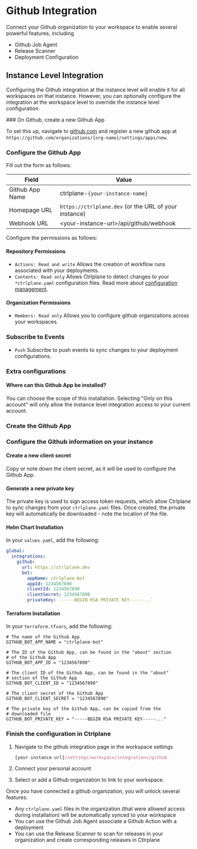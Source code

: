 # Github Integration

Connect your Github organization to your workspace to enable several powerful features, including

- Github Job Agent
- Release Scanner
- Deployment Configuration

## Instance Level Integration

Configuring the Github integration at the instance level will enable it for all workspaces on that instance. However,
you can optionally configure the integration at the workspace level to override the instance level configuration.


<Steps>
### On Github, create a new Github App

To set this up, navigate to [github.com](https://github.com/) and register a new github app at 
`https://github.com/organizations/{org-name}/settings/apps/new`.

### Configure the Github App

Fill out the form as follows:

| Field           | Value                                                 |
| --------------- | ----------------------------------------------------- |
| Github App Name | ctrlplane-`{your-instance-name}`                      |
| Homepage URL    | `https://ctrlplane.dev` (or the URL of your instance) |
| Webhook URL     | \<your-instance-url\>/api/github/webhook              |

Configure the permissions as follows:


#### Repository Permissions

- `Actions: Read and write` <TbArrowRight className="inline-block" /> Allows the
  creation of workflow runs associated with your deployments.
- `Contents: Read only` <TbArrowRight className="inline-block" /> Allows
  Ctrlplane to detect changes to your `*ctrlplane.yaml` configuration files.
  Read more about [configuration management](/github/deployment-configs).

#### Organization Permissions

- `Members: Read only` <TbArrowRight className="inline-block" /> Allows you to
  configure github organizations across your workspaces.

### Subscribe to Events

- `Push` <TbArrowRight className="inline-block" /> Subscribe to push events to
  sync changes to your deployment configurations.

### Extra configurations

#### Where can this Github App be installed?

You can choose the scope of this installation. Selecting "Only on this account" will only allow the instance level integration access to your current account.

### Create the Github App

### Configure the Github information on your instance

#### Create a new client secret

Copy or note down the client secret, as it will be used to configure the Github App.

#### Generate a new private key

The private key is used to sign access token requests, which allow Ctrlplane to sync changes from your `ctrlplane.yaml` files.
Once created, the private key will automatically be downloaded - note the location of the file.

#### Helm Chart Installation

In your `values.yaml`, add the following:

```yaml
global:
  integrations:
    github:
      url: https://ctrlplane.dev
      bot:
        appName: ctrlplane-bot
        appId: 1234567890
        clientId: 1234567890
        clientSecret: 1234567890
        privateKey: `-----BEGIN RSA PRIVATE KEY-----...`

```

#### Terraform Installation

In your `terraform.tfvars`, add the following:

```hcl
# The name of the Github App
GITHUB_BOT_APP_NAME = "ctrlplane-bot"

# The ID of the Github App, can be found in the "about" section
# of the Github App
GITHUB_BOT_APP_ID = "1234567890"

# The client ID of the Github App, can be found in the "about"
# section of the Github App
GITHUB_BOT_CLIENT_ID = "1234567890"

# The client secret of the Github App
GITHUB_BOT_CLIENT_SECRET = "1234567890"

# The private key of the Github App, can be copied from the
# downloaded file
GITHUB_BOT_PRIVATE_KEY = "-----BEGIN RSA PRIVATE KEY-----..."
```

### Finish the configuration in Ctrlplane

1. Navigate to the github integration page in the workspace settings

   ```js
   {your-instance-url}/settings/workspace/integrations/github
   ```

2. Connect your personal account

3. Select or add a Github organization to link to your workspace.

Once you have connected a github organization, you will unlock several features:

- Any `ctrlplane.yaml` files in the organization (that were allowed access during installation) will be automatically synced to your workspace
- You can use the Github Job Agent associate a Github Action with a deployment
- You can use the Release Scanner to scan for releases in your organization and create corresponding releases in Ctlrplane

</Steps>
